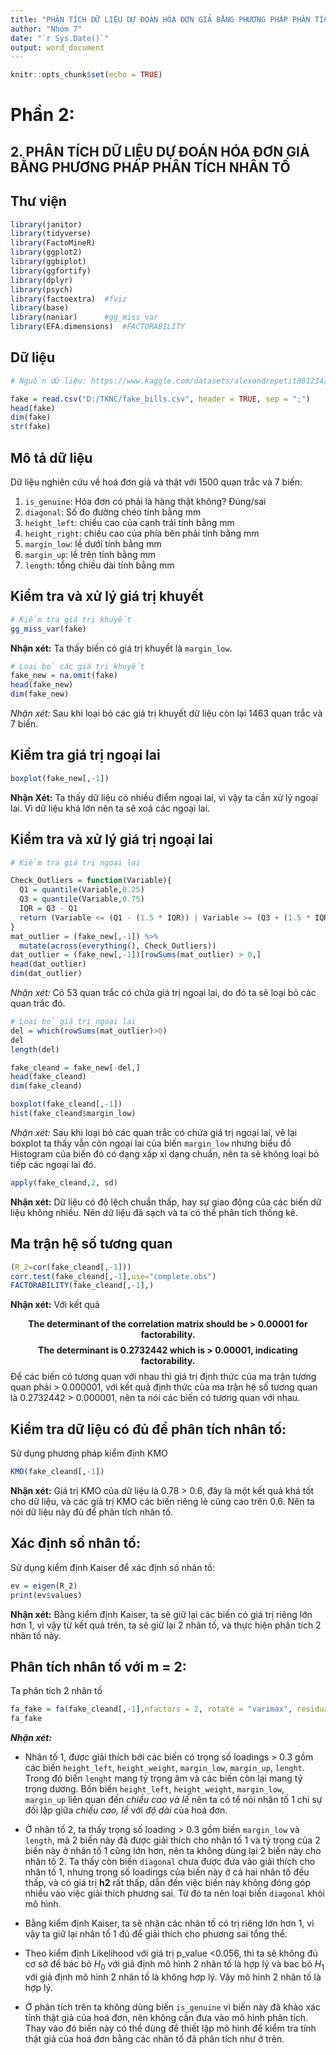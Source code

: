 ```yaml
---
title: "PHÂN TÍCH DỮ LIỆU DỰ ĐOÁN HÓA ĐƠN GIẢ BẰNG PHƯƠNG PHÁP PHÂN TÍCH NHÂN TỐ"
author: "Nhóm 7"
date: "`r Sys.Date()`"
output: word_document
---
```


```r
knitr::opts_chunk$set(echo = TRUE)
```

# Phần 2:

## 2. PHÂN TÍCH DỮ LIỆU DỰ ĐOÁN HÓA ĐƠN GIẢ BẰNG PHƯƠNG PHÁP PHÂN TÍCH NHÂN TỐ

## Thư viện

```r
library(janitor)
library(tidyverse)
library(FactoMineR)
library(ggplot2)
library(ggbiplot)
library(ggfortify)
library(dplyr)
library(psych)
library(factoextra)  #fviz
library(base)
library(naniar)      #gg_miss_var
library(EFA.dimensions)  #FACTORABILITY
```

## Dữ liệu

```r
# Nguồn dữ liệu: https://www.kaggle.com/datasets/alexandrepetit881234/fake-bills

fake = read.csv("D:/TKNC/fake_bills.csv", header = TRUE, sep = ";")
head(fake)
dim(fake)
str(fake)
```

## Mô tả dữ liệu

Dữ liệu nghiên cứu về hoá đơn giả và thật với 1500 quan trắc và 7 biến:

1. `is_genuine`: Hóa đơn có phải là hàng thật không? Đúng/sai
2. `diagonal`: Số đo đường chéo tính bằng mm
3. `height_left`: chiều cao của cạnh trái tính bằng mm
4. `height_right`: chiều cao của phía bên phải tính bằng mm
5. `margin_low`: lề dưới tính bằng mm
6. `margin_up`: lề trên tính bằng mm
7. `length`: tổng chiều dài tính bằng mm

## Kiểm tra và xử lý giá trị khuyết

```r
# Kiểm tra giá trị khuyết
gg_miss_var(fake)
```

**Nhận xét:** Ta thấy biến có giá trị khuyết là `margin_low`.

```r
# Loại bỏ các giá trị khuyết
fake_new = na.omit(fake)
head(fake_new)
dim(fake_new)
```

*Nhận xét:* Sau khi loại bỏ các giá trị khuyết dữ liệu còn lại 1463 quan trắc và 7 biến.

## Kiểm tra giá trị ngoại lai

```r
boxplot(fake_new[,-1])
```

**Nhận Xét:** Ta thấy dữ liệu có nhiều điểm ngoại lai, vì vậy ta cần xử lý ngoại lai. Vì dữ liệu khá lớn nên ta sẽ xoá các ngoại lai.

## Kiểm tra và xử lý giá trị ngoại lai

```r
# Kiểm tra giá trị ngoại lai

Check_Outliers = function(Variable){
  Q1 = quantile(Variable,0.25)
  Q3 = quantile(Variable,0.75)
  IQR = Q3 - Q1
  return (Variable <= (Q1 - (1.5 * IQR)) | Variable >= (Q3 + (1.5 * IQR)))
}
mat_outlier = (fake_new[,-1]) %>%
  mutate(across(everything(), Check_Outliers))
dat_outlier = (fake_new[,-1])[rowSums(mat_outlier) > 0,]
head(dat_outlier)
dim(dat_outlier)
```

*Nhận xét:* Có 53 quan trắc có chứa giá trị ngoại lai, do đó ta sẽ loại bỏ các quan trắc đó.

```r
# Loại bỏ giá trị ngoại lai
del = which(rowSums(mat_outlier)>0)
del
length(del)

fake_cleand = fake_new[-del,]
head(fake_cleand)
dim(fake_cleand)

boxplot(fake_cleand[,-1])
hist(fake_cleand$margin_low)

```

*Nhận xét:* Sau khi loại bỏ các quan trắc có chứa giá trị ngoại lai, vẽ lại boxplot ta thấy vẫn còn ngoại lai của biến `margin_low` nhưng biểu đồ Histogram của biến đó có dạng xấp xỉ dạng chuẩn, nên ta sẽ không loại bỏ tiếp các ngoại lai đó.

```r
apply(fake_cleand,2, sd)
```

**Nhận xét:** Dữ liệu có độ lệch chuẩn thấp, hay sự giao động của các biến dữ liệu không nhiều. Nên dữ liệu đã sạch và ta có thể phân tích thống kê.

## Ma trận hệ số tương quan

```r
(R_2=cor(fake_cleand[,-1]))
corr.test(fake_cleand[,-1],use="complete.obs")
FACTORABILITY(fake_cleand[,-1],)
```

**Nhận xét:** Với kết quả

$$\textbf{The determinant of the correlation matrix should be > 0.00001 for factorability.}$$ $$\textbf{The determinant is 0.2732442 which is > 0.00001, indicating factorability.}$$ Để các biến có tương quan với nhau thì giá trị định thức của ma trận tương quan phải \> 0.000001, với kết quả định thức của ma trận hệ số tương quan là 0.2732442 \> 0.000001, nên ta nói các biến có tương quan với nhau.

## Kiểm tra dữ liệu có đủ để phân tích nhân tố:

Sử dụng phương pháp kiểm định KMO

```r
KMO(fake_cleand[,-1])
```

**Nhận xét:** Giá trị KMO của dữ liệu là 0.78 \> 0.6, đây là một kết quả khá tốt cho dữ liệu, và các giả trị KMO các biến riêng lẻ cũng cao trên 0.6. Nên ta nói dữ liệu này đủ để phân tích nhân tố.

## Xác định số nhân tố:

Sử dụng kiểm định Kaiser để xác định số nhân tố:

```r
ev = eigen(R_2)
print(ev$values)
```

**Nhận xét:** Bằng kiểm định Kaiser, ta sẽ giữ lại các biến có giá trị riêng lớn hơn 1, vì vậy từ kết quả trên, ta sẽ giữ lại 2 nhân tố, và thực hiện phân tích 2 nhân tố này.

## Phân tích nhân tố với m = 2:

Ta phân tích 2 nhân tố

```r
fa_fake = fa(fake_cleand[,-1],nfactors = 2, rotate = "varimax", residuals = TRUE, fm ="ml")
fa_fake
```

***Nhận xét:***

- Nhân tố 1, được giải thích bởi các biến có trọng số loadings \> 0.3 gồm các biến `height_left`, `height_weight`, `margin_low`, `margin_up`, `lenght`. Trong đó biến `lenght` mang tỷ trọng âm và các biến còn lại mang tỷ trọng dương. Bốn biến `height_left`, `height_weight`, `margin_low`, `margin_up` liên quan đến *chiều cao và lề* nên ta có tể nói nhân tố 1 chỉ sự đối lặp giữa *chiều cao, lề* với *độ dài* của hoá đơn.

- Ở nhân tố 2, ta thấy trọng số loading \> 0.3 gồm biến `margin_low` và `length`, mà 2 biến này đã được giải thích cho nhân tố 1 và tỷ trọng của 2 biến này ở nhân tố 1 cũng lớn hơn, nên ta không dùng lại 2 biến này cho nhân tố 2. Ta thấy còn biến `diagonal` chưa được đưa vào giải thích cho nhân tố 1, nhưng trọng số loadings của biến này ở cả hai nhân tố đều thấp, và có giá trị **h2** rất thấp, dẫn đến việc biến này không đóng góp nhiều vào việc giải thích phương sai. Từ đó ta nên loại biến `diagonal` khỏi mô hình.

- Bằng kiểm định Kaiser, ta sẽ nhận các nhân tố có trị riêng lớn hơn 1, vì vậy ta giữ lại nhân tố 1 đủ để giải thích cho phương sai tổng thể.

- Theo kiểm định Likelihood với giá trị p_value \<0.056, thì ta sẽ không đủ cơ sở để bác bỏ $H_0$ với giả định mô hình 2 nhân tố là hợp lý và bac bỏ $H_1$ với giả định mô hình 2 nhân tố là không hợp lý. Vậy mô hình 2 nhân tố là hợp lý.

- Ở phân tích trên ta không dùng biến `is_genuine` vì biến này đã khảo xác tính thật giả của hoá đơn, nên không cần đưa vào mô hình phân tích. Thay vào đó biến này có thể dùng để thiết lập mô hình để kiểm tra tính thật giả của hoá đơn bằng các nhân tố đã phân tích như ở trên. 